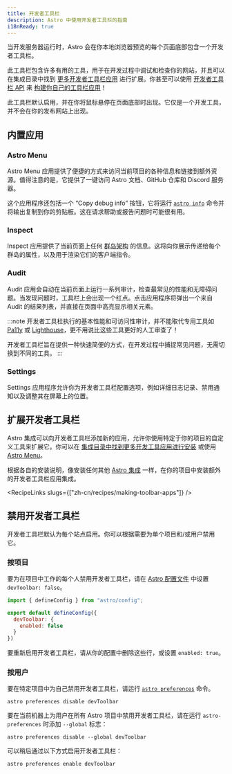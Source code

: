 ```yaml
---
title: 开发者工具栏
description: Astro 中使用开发者工具栏的指南
i18nReady: true
---
```


当开发服务器运行时，Astro 会在你本地浏览器预览的每个页面底部包含一个开发者工具栏。

此工具栏包含许多有用的工具，用于在开发过程中调试和检查你的网站，并且可以在集成目录中找到 [更多开发者工具栏应用](#扩展开发者工具栏) 进行扩展。你甚至可以使用 [开发者工具栏 API](/zh-cn/reference/dev-toolbar-app-reference/) 来 [构建你自己的工具栏应用](/zh-cn/recipes/making-toolbar-apps/)！

此工具栏默认启用，并在你将鼠标悬停在页面底部时出现。它仅是一个开发工具，并不会在你的发布网站上出现。

## 内置应用

### Astro Menu

Astro Menu 应用提供了便捷的方式来访问当前项目的各种信息和链接到额外资源。值得注意的是，它提供了一键访问 Astro 文档、GitHub 仓库和 Discord 服务器。

这个应用程序还包括一个 “Copy debug info” 按钮，它将运行 [`astro info`](/zh-cn/reference/cli-reference/#astro-info) 命令并将输出复制到你的剪贴板。这在请求帮助或报告问题时可能很有用。

### Inspect

Inspect 应用提供了当前页面上任何 [群岛架构](/zh-cn/concepts/islands/) 的信息。这将向你展示传递给每个群岛的属性，以及用于渲染它们的客户端指令。

### Audit

Audit 应用会自动在当前页面上运行一系列审计，检查最常见的性能和无障碍问题。当发现问题时，工具栏上会出现一个红点。点击应用程序将弹出一个来自 Audit 的结果列表，并直接在页面中高亮显示相关元素。

:::note
开发者工具栏执行的基本性能和可访问性审计，并不能取代专用工具如 [Pa11y](https://pa11y.org/) 或 [Lighthouse](https://developers.google.com/web/tools/lighthouse)，更不用说比这些工具更好的人工审查了！

开发者工具栏旨在提供一种快速简便的方式，在开发过程中捕捉常见问题，无需切换到不同的工具。
:::

### Settings

Settings 应用程序允许你为开发者工具栏配置选项，例如详细日志记录、禁用通知以及调整其在屏幕上的位置。

## 扩展开发者工具栏

Astro 集成可以向开发者工具栏添加新的应用，允许你使用特定于你的项目的自定义工具来扩展它。你可以在 [集成目录中找到更多开发工具应用进行安装](https://astro.build/integrations/?search=&categories%5B%5D=toolbar) 或使用 [Astro Menu](#astro-menu)。

根据各自的安装说明，像安装任何其他 [Astro 集成](/zh-cn/guides/integrations-guide/) 一样，在你的项目中安装额外的开发者工具栏应用集成。

<RecipeLinks slugs={["zh-cn/recipes/making-toolbar-apps"]} />

## 禁用开发者工具栏

开发者工具栏默认为每个站点启用。你可以根据需要为单个项目和/或用户禁用它。

### 按项目

要为在项目中工作的每个人禁用开发者工具栏，请在 [Astro 配置文件](/zh-cn/reference/configuration-reference/#devtoolbarenabled) 中设置 `devToolbar: false`。

```js title="astro.config.mjs" ins={4-6}
import { defineConfig } from "astro/config";

export default defineConfig({
  devToolbar: {
    enabled: false
  }
})
```

要重新启用开发者工具栏，请从你的配置中删除这些行，或设置 `enabled: true`。

### 按用户

要在特定项目中为自己禁用开发者工具栏，请运行 [`astro preferences`](/zh-cn/reference/cli-reference/#astro-preferences) 命令。

```shell
astro preferences disable devToolbar
```

要在当前机器上为用户在所有 Astro 项目中禁用开发者工具栏，请在运行 `astro-preferences` 时添加 `--global` 标志：

```shell
astro preferences disable --global devToolbar
```

可以稍后通过以下方式启用开发者工具栏：

```shell
astro preferences enable devToolbar
```
